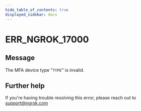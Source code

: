 ```yaml
---
hide_table_of_contents: true
displayed_sidebar: docs
---
```



# ERR_NGROK_17000

## Message

The MFA device type "`TYPE`" is invalid.

<ErrorDetails error="err_ngrok_17000" />

## Further help

If you're having trouble resolving this error, please reach out to [support@ngrok.com](mailto:support@ngrok.com?subject=Help%20with%20ERR_NGROK_17000)
